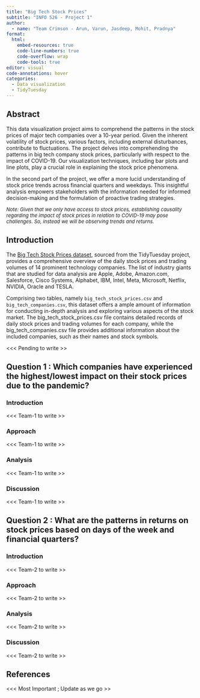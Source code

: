 ```yaml
---
title: "Big Tech Stock Prices"
subtitle: "INFO 526 - Project 1"
author: 
  - name: "Team Crimson - Arun, Varun, Jasdeep, Mohit, Pradnya"
format: 
  html:
    embed-resources: true
    code-line-numbers: true
    code-overflow: wrap
    code-tools: true
editor: visual
code-annotations: hover
categories: 
  - Data visualization
  - TidyTuesday
---
```


## Abstract

This data visualization project aims to comprehend the patterns in the stock prices of major tech companies over a 10-year period. Given the inherent volatility of stock prices, various factors, including external disturbances, contribute to fluctuations. The project delves into comprehending the patterns in big tech company stock prices, particularly with respect to the impact of COVID-19. Our visualization techniques, including bar plots and line plots, play a crucial role in explaining the stock price phenomena.

In the second part of the project, we offer a more lucid understanding of stock price trends across financial quarters and weekdays. This insightful analysis empowers stakeholders with the information needed for informed decision-making and the formulation of proactive trading strategies.

[*Note: Given that we only have access to stock prices, establishing causality regarding the impact of stock prices in relation to COVID-19 may pose challenges. So, instead we will be observing trends and returns.*]{style="font-size: small;"}

## Introduction

The [Big Tech Stock Prices dataset](https://github.com/rfordatascience/tidytuesday/tree/master/data/2023/2023-02-07), sourced from the TidyTuesday project, provides a comprehensive overview of the daily stock prices and trading volumes of 14 prominent technology companies. The list of industry giants that are studied for data analysis are Apple, Adobe, Amazon.com, Salesforce, Cisco Systems, Alphabet, IBM, Intel, Meta, Microsoft, Netflix, NVIDIA, Oracle and TESLA.

Comprising two tables, namely `big_tech_stock_prices.csv` and `big_tech_companies.csv`, this dataset offers a ample amount of information for conducting in-depth analysis and exploring various aspects of the stock market. The big_tech_stock_prices.csv file contains detailed records of daily stock prices and trading volumes for each company, while the big_tech_companies.csv file provides additional information about the included companies, such as their names and stock symbols.

\<\<\< Pending to write \>\>

## Question 1 : Which companies have experienced the highest/lowest impact on their stock prices due to the pandemic?

### Introduction

\<\<\< Team-1 to write \>\>

### Approach

\<\<\< Team-1 to write \>\>

### Analysis

\<\<\< Team-1 to write \>\>

### Discussion

\<\<\< Team-1 to write \>\>

## Question 2 : What are the patterns in returns on stock prices based on days of the week and financial quarters?

### Introduction

\<\<\< Team-2 to write \>\>

### Approach

\<\<\< Team-2 to write \>\>

### Analysis

\<\<\< Team-2 to write \>\>

### Discussion

\<\<\< Team-2 to write \>\>

## References

\<\<\< Most Important ; Update as we go \>\>
